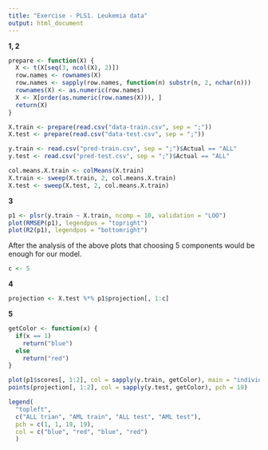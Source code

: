 ```yaml
---
title: "Exercise - PLS1. Leukemia data"
output: html_document
---
```


**1, 2** 

```r
prepare <- function(X) {
  X <- t(X[seq(3, ncol(X), 2)])
  row.names <- rownames(X)
  row.names <- sapply(row.names, function(n) substr(n, 2, nchar(n)))
  rownames(X) <- as.numeric(row.names)
  X <- X[order(as.numeric(row.names(X))), ]
  return(X)
}

X.train <- prepare(read.csv("data-train.csv", sep = ";"))
X.test <- prepare(read.csv("data-test.csv", sep = ";"))

y.train <- read.csv("pred-train.csv", sep = ";")$Actual == "ALL"
y.test <- read.csv("pred-test.csv", sep = ";")$Actual == "ALL"
``` 

```r
col.means.X.train <- colMeans(X.train)
X.train <- sweep(X.train, 2, col.means.X.train)
X.test <- sweep(X.test, 2, col.means.X.train)
```

**3**

```r
p1 <- plsr(y.train ~ X.train, ncomp = 10, validation = "LOO")
plot(RMSEP(p1), legendpos = "topright")
plot(R2(p1), legendpos = "bottomright")
```

After the analysis of the above plots that choosing 5 components would be enough for our model.

```r
c <- 5
```

**4**

```r
projection <- X.test %*% p1$projection[, 1:c]
```

**5**

```r
getColor <- function(x) {
  if(x == 1) 
    return("blue")
  else
    return("red")
}

plot(p1$scores[, 1:2], col = sapply(y.train, getColor), main = "individuals in the plane of the two first PLS1 components")
points(projection[, 1:2], col = sapply(y.test, getColor), pch = 19)

legend(
  "topleft",
  c("ALL trian", "AML train", "ALL test", "AML test"),
  pch = c(1, 1, 19, 19),
  col = c("blue", "red", "blue", "red")
  )
```

